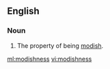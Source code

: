 ==English==
===Noun===
{{en-noun|-}}

#The property of being [[modish]].

[[ml:modishness]]
[[vi:modishness]]